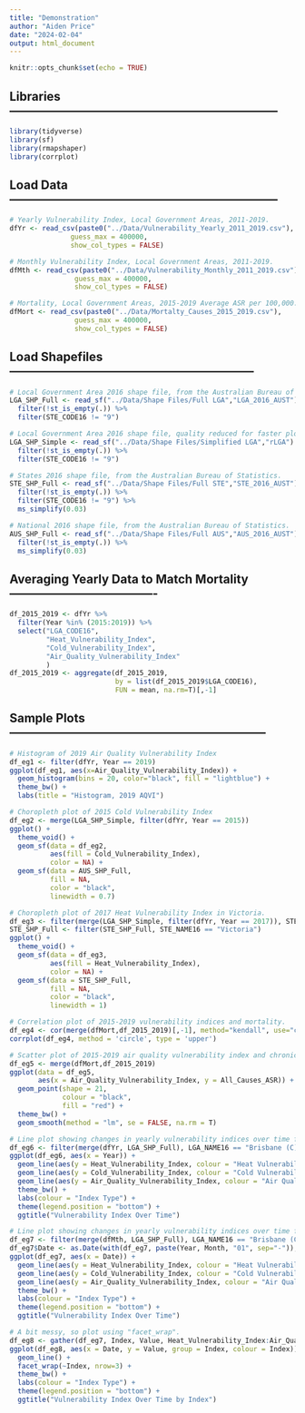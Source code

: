 ```yaml
---
title: "Demonstration"
author: "Aiden Price"
date: "2024-02-04"
output: html_document
---
```


```r
knitr::opts_chunk$set(echo = TRUE)
```

## Libraries --------------------------------------------------------------------
```r
library(tidyverse)
library(sf)
library(rmapshaper)
library(corrplot)
```

## Load Data --------------------------------------------------------------------
```r
# Yearly Vulnerability Index, Local Government Areas, 2011-2019.
dfYr <- read_csv(paste0("../Data/Vulnerability_Yearly_2011_2019.csv"),
               guess_max = 400000,
               show_col_types = FALSE)

# Monthly Vulnerability Index, Local Government Areas, 2011-2019.
dfMth <- read_csv(paste0("../Data/Vulnerability_Monthly_2011_2019.csv"),
                guess_max = 400000,
                show_col_types = FALSE)

# Mortality, Local Government Areas, 2015-2019 Average ASR per 100,000.
dfMort <- read_csv(paste0("../Data/Mortalty_Causes_2015_2019.csv"),
                guess_max = 400000,
                show_col_types = FALSE)
```


## Load Shapefiles --------------------------------------------------------------
```r
# Local Government Area 2016 shape file, from the Australian Bureau of Statistics.
LGA_SHP_Full <- read_sf("../Data/Shape Files/Full LGA","LGA_2016_AUST") %>%
  filter(!st_is_empty(.)) %>%
  filter(STE_CODE16 != "9")

# Local Government Area 2016 shape file, quality reduced for faster plotting.
LGA_SHP_Simple <- read_sf("../Data/Shape Files/Simplified LGA","rLGA") %>%
  filter(!st_is_empty(.)) %>%
  filter(STE_CODE16 != "9")

# States 2016 shape file, from the Australian Bureau of Statistics.
STE_SHP_Full <- read_sf("../Data/Shape Files/Full STE","STE_2016_AUST") %>%
  filter(!st_is_empty(.)) %>%
  filter(STE_CODE16 != "9") %>%
  ms_simplify(0.03)

# National 2016 shape file, from the Australian Bureau of Statistics.
AUS_SHP_Full <- read_sf("../Data/Shape Files/Full AUS","AUS_2016_AUST") %>%
  filter(!st_is_empty(.)) %>%
  ms_simplify(0.03)
```


## Averaging Yearly Data to Match Mortality -------------------------------------
```r
df_2015_2019 <- dfYr %>%
  filter(Year %in% (2015:2019)) %>%
  select("LGA_CODE16",
         "Heat_Vulnerability_Index",
         "Cold_Vulnerability_Index",
         "Air_Quality_Vulnerability_Index"
         )
df_2015_2019 <- aggregate(df_2015_2019,
                          by = list(df_2015_2019$LGA_CODE16),
                          FUN = mean, na.rm=T)[,-1]
```



## Sample Plots -----------------------------------------------------------------
```r
# Histogram of 2019 Air Quality Vulnerability Index
df_eg1 <- filter(dfYr, Year == 2019)
ggplot(df_eg1, aes(x=Air_Quality_Vulnerability_Index)) +
  geom_histogram(bins = 20, color="black", fill = "lightblue") +
  theme_bw() +
  labs(title = "Histogram, 2019 AQVI")
```

```r
# Choropleth plot of 2015 Cold Vulnerability Index
df_eg2 <- merge(LGA_SHP_Simple, filter(dfYr, Year == 2015))
ggplot() +
  theme_void() +
  geom_sf(data = df_eg2,
          aes(fill = Cold_Vulnerability_Index),
          color = NA) +
  geom_sf(data = AUS_SHP_Full,
          fill = NA,
          color = "black",
          linewidth = 0.7)
```

```r
# Choropleth plot of 2017 Heat Vulnerability Index in Victoria.
df_eg3 <- filter(merge(LGA_SHP_Simple, filter(dfYr, Year == 2017)), STE_NAME16 == "Victoria")
STE_SHP_Full <- filter(STE_SHP_Full, STE_NAME16 == "Victoria")
ggplot() +
  theme_void() +
  geom_sf(data = df_eg3,
          aes(fill = Heat_Vulnerability_Index),
          color = NA) +
  geom_sf(data = STE_SHP_Full,
          fill = NA,
          color = "black",
          linewidth = 1)
```

```r
# Correlation plot of 2015-2019 vulnerability indices and mortality.
df_eg4 <- cor(merge(dfMort,df_2015_2019)[,-1], method="kendall", use="complete.obs")
corrplot(df_eg4, method = 'circle', type = 'upper')
```

```r
# Scatter plot of 2015-2019 air quality vulnerability index and chronic obstructive pulmonary disease.
df_eg5 <- merge(dfMort,df_2015_2019)
ggplot(data = df_eg5,
       aes(x = Air_Quality_Vulnerability_Index, y = All_Causes_ASR)) +
  geom_point(shape = 21,
             colour = "black",
             fill = "red") +
  theme_bw() +
  geom_smooth(method = "lm", se = FALSE, na.rm = T)
```

```r
# Line plot showing changes in yearly vulnerability indices over time for Brisbane.
df_eg6 <- filter(merge(dfYr, LGA_SHP_Full), LGA_NAME16 == "Brisbane (C)")
ggplot(df_eg6, aes(x = Year)) + 
  geom_line(aes(y = Heat_Vulnerability_Index, colour = "Heat Vulnerability")) +
  geom_line(aes(y = Cold_Vulnerability_Index, colour = "Cold Vulnerability")) +
  geom_line(aes(y = Air_Quality_Vulnerability_Index, colour = "Air Quality Vulnerability")) +
  theme_bw() +
  labs(colour = "Index Type") +
  theme(legend.position = "bottom") +
  ggtitle("Vulnerability Index Over Time")
```

```r
# Line plot showing changes in yearly vulnerability indices over time for Brisbane.
df_eg7 <- filter(merge(dfMth, LGA_SHP_Full), LGA_NAME16 == "Brisbane (C)")
df_eg7$Date <- as.Date(with(df_eg7, paste(Year, Month, "01", sep="-")), "%Y-%m-%d")
ggplot(df_eg7, aes(x = Date)) + 
  geom_line(aes(y = Heat_Vulnerability_Index, colour = "Heat Vulnerability")) +
  geom_line(aes(y = Cold_Vulnerability_Index, colour = "Cold Vulnerability")) +
  geom_line(aes(y = Air_Quality_Vulnerability_Index, colour = "Air Quality Vulnerability")) +
  theme_bw() +
  labs(colour = "Index Type") +
  theme(legend.position = "bottom") +
  ggtitle("Vulnerability Index Over Time")
```

```r
# A bit messy, so plot using "facet_wrap".
df_eg8 <- gather(df_eg7, Index, Value, Heat_Vulnerability_Index:Air_Quality_Vulnerability_Index)
ggplot(df_eg8, aes(x = Date, y = Value, group = Index, colour = Index)) + 
  geom_line() +
  facet_wrap(~Index, nrow=3) +
  theme_bw() +
  labs(colour = "Index Type") +
  theme(legend.position = "bottom") +
  ggtitle("Vulnerability Index Over Time by Index")
```